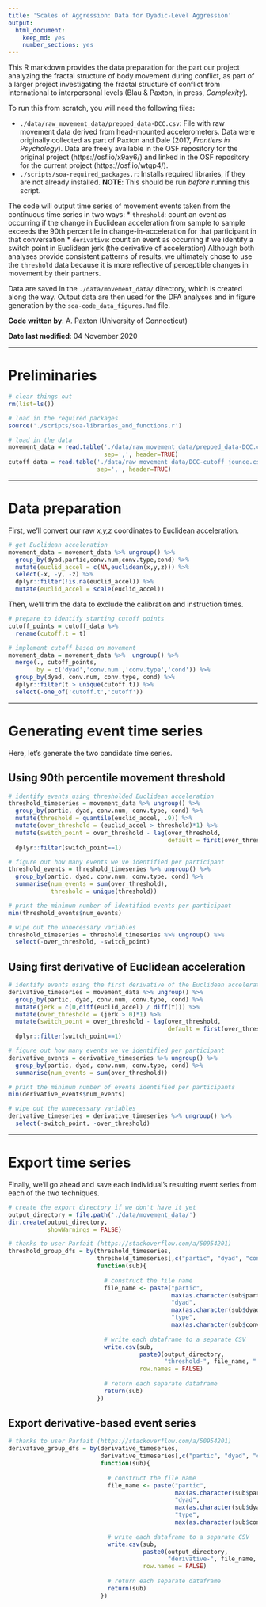 ```yaml
---
title: 'Scales of Aggression: Data for Dyadic-Level Aggression'
output:
  html_document:
    keep_md: yes
    number_sections: yes
---
```


This R markdown provides the data preparation for the part our project analyzing the
fractal structure of body movement during conflict, as part of a larger project 
investigating the fractal structure of conflict from international to interpersonal
levels (Blau & Paxton, in press, *Complexity*). 

To run this from scratch, you will need the following files:

* `./data/raw_movement_data/prepped_data-DCC.csv`: File with raw movement data derived 
from head-mounted accelerometers. Data were originally collected as part of Paxton 
and Dale  (2017, *Frontiers in Psychology*). Data are freely available in the OSF 
repository for the original project (https://osf.io/x9ay6/) and linked in the OSF
repository for the current project (https://osf.io/wtgp4/).
* `./scripts/soa-required_packages.r`: Installs required libraries, 
if they are not already installed. **NOTE**: This should be run *before* running 
this script.

The code will output time series of movement events taken from the continuous time
series in two ways:
* `threshold`: count an event as occurring if the change in Euclidean
acceleration from sample to sample exceeds the 90th percentile in
change-in-acceleration for that participant in that conversation
* `derivative`: count an event as occurring if we identify a switch point 
in Euclidean jerk (the derivative of acceleration)
Although both analyses provide consistent patterns of results, we ultimately chose
to use the `threshold` data because it is more reflective of perceptible changes
in movement by their partners.

Data are saved in the `./data/movement_data/` directory, which is created along
the way. Output data are then used for the DFA analyses and in figure
generation by the `soa-code_data_figures.Rmd` file.

**Code written by**: A. Paxton (University of Connecticut)

**Date last modified**: 04 November 2020

***

# Preliminaries

```r

# clear things out
rm(list=ls())

# load in the required packages
source('./scripts/soa-libraries_and_functions.r')

# load in the data
movement_data = read.table('./data/raw_movement_data/prepped_data-DCC.csv',
                           sep=',', header=TRUE)
cutoff_data = read.table('./data/raw_movement_data/DCC-cutoff_jounce.csv',
                         sep=',', header=TRUE)

```

***

# Data preparation

First, we'll convert our raw *x,y,z* coordinates to Euclidean acceleration.

```r

# get Euclidean acceleration
movement_data = movement_data %>% ungroup() %>%
  group_by(dyad,partic,conv.num,conv.type,cond) %>%
  mutate(euclid_accel = c(NA,euclidean(x,y,z))) %>%
  select(-x, -y, -z) %>%
  dplyr::filter(!is.na(euclid_accel)) %>%
  mutate(euclid_accel = scale(euclid_accel))

```

Then, we'll trim the data to exclude the calibration and instruction times.

```r

# prepare to identify starting cutoff points
cutoff_points = cutoff_data %>% 
  rename(cutoff.t = t)

# implement cutoff based on movement 
movement_data = movement_data %>%  ungroup() %>%
  merge(., cutoff_points, 
        by = c('dyad','conv.num','conv.type','cond')) %>%
  group_by(dyad, conv.num, conv.type, cond) %>%
  dplyr::filter(t > unique(cutoff.t)) %>%
  select(-one_of('cutoff.t','cutoff'))

```

***

# Generating event time series

Here, let's generate the two candidate time series.

## Using 90th percentile movement threshold

```r

# identify events using thresholded Euclidean acceleration
threshold_timeseries = movement_data %>% ungroup() %>%
  group_by(partic, dyad, conv.num, conv.type, cond) %>%
  mutate(threshold = quantile(euclid_accel, .9)) %>%
  mutate(over_threshold = (euclid_accel > threshold)*1) %>%
  mutate(switch_point = over_threshold - lag(over_threshold, 
                                             default = first(over_threshold))) %>%
  dplyr::filter(switch_point==1)

# figure out how many events we've identified per participant
threshold_events = threshold_timeseries %>% ungroup() %>%
  group_by(partic, dyad, conv.num, conv.type, cond) %>%
  summarise(num_events = sum(over_threshold),
            threshold = unique(threshold))

# print the minimum number of identified events per participant
min(threshold_events$num_events)

# wipe out the unnecessary variables
threshold_timeseries = threshold_timeseries %>% ungroup() %>%
  select(-over_threshold, -switch_point)

```

## Using first derivative of Euclidean acceleration

```r

# identify events using the first derivative of the Euclidean acceleration
derivative_timeseries = movement_data %>% ungroup() %>%
  group_by(partic, dyad, conv.num, conv.type, cond) %>%
  mutate(jerk = c(0,diff(euclid_accel) / diff(t))) %>%
  mutate(over_threshold = (jerk > 0)*1) %>%
  mutate(switch_point = over_threshold - lag(over_threshold, 
                                             default = first(over_threshold))) %>%
  dplyr::filter(switch_point==1)

# figure out how many events we've identified per participant
derivative_events = derivative_timeseries %>% ungroup() %>%
  group_by(partic, dyad, conv.num, conv.type, cond) %>%
  summarise(num_events = sum(over_threshold))

# print the minimum number of events identified per participants
min(derivative_events$num_events)

# wipe out the unnecessary variables
derivative_timeseries = derivative_timeseries %>% ungroup() %>%
  select(-switch_point, -over_threshold)

```

***

# Export time series

Finally, we'll go ahead and save each individual's resulting event series
from each of the two techniques.

```r

# create the export directory if we don't have it yet
output_directory = file.path('./data/movement_data/')
dir.create(output_directory, 
           showWarnings = FALSE)

```


```r

# thanks to user Parfait (https://stackoverflow.com/a/50954201)
threshold_group_dfs = by(threshold_timeseries, 
                         threshold_timeseries[,c("partic", "dyad", "conv.type")], 
                         function(sub){
                           
                           # construct the file name
                           file_name <- paste("partic",
                                              max(as.character(sub$partic)), 
                                              "dyad",
                                              max(as.character(sub$dyad)),
                                              "type",
                                              max(as.character(sub$conv.type)), sep="_")
                           
                           # write each dataframe to a separate CSV
                           write.csv(sub, 
                                     paste0(output_directory, 
                                            "threshold-", file_name, ".csv"), 
                                     row.names = FALSE)
                           
                           # return each separate dataframe
                           return(sub)
                         })

```

## Export derivative-based event series

```r

# thanks to user Parfait (https://stackoverflow.com/a/50954201)
derivative_group_dfs = by(derivative_timeseries, 
                          derivative_timeseries[,c("partic", "dyad", "conv.type")], 
                          function(sub){
                            
                            # construct the file name
                            file_name <- paste("partic",
                                               max(as.character(sub$partic)), 
                                               "dyad",
                                               max(as.character(sub$dyad)),
                                               "type",
                                               max(as.character(sub$conv.type)), sep="_")
                            
                            # write each dataframe to a separate CSV
                            write.csv(sub, 
                                      paste0(output_directory,
                                             "derivative-", file_name, ".csv"), 
                                      row.names = FALSE)
                            
                            # return each separate dataframe
                            return(sub)
                          })

```
